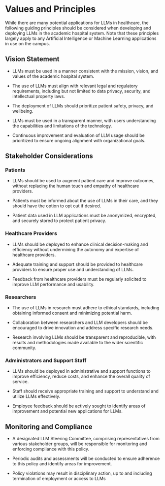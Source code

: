 # Values and Principles

While there are many potential applications for LLMs in healthcare, the
following guiding principles should be considered when developing and deploying
LLMs in the academic hospital system. Note that these principles largely apply
to any Artificial Intelligence or Machine Learning applications in use on the
campus.

## Vision Statement

* LLMs must be used in a manner consistent with the mission, vision, and values
  of the academic hospital system. 

* The use of LLMs must align with relevant legal and regulatory requirements,
  including but not limited to data privacy, security, and intellectual
  property laws. 

* The deployment of LLMs should prioritize patient safety, privacy, and
  wellbeing. 

* LLMs must be used in a transparent manner, with users understanding the
  capabilities and limitations of the technology. 

* Continuous improvement and evaluation of LLM usage should be prioritized to
  ensure ongoing alignment with organizational goals. 

## Stakeholder Considerations 

### Patients 

* LLMs should be used to augment patient care and improve outcomes, without
  replacing the human touch and empathy of healthcare providers. 

* Patients must be informed about the use of LLMs in their care, and they
  should have the option to opt out if desired. 

* Patient data used in LLM applications must be anonymized, encrypted, and
  securely stored to protect patient privacy. 

### Healthcare Providers 

* LLMs should be deployed to enhance clinical decision-making and efficiency
  without undermining the autonomy and expertise of healthcare providers. 

* Adequate training and support should be provided to healthcare providers to
  ensure proper use and understanding of LLMs. 

* Feedback from healthcare providers must be regularly solicited to improve LLM
  performance and usability. 

### Researchers 

* The use of LLMs in research must adhere to ethical standards, including
  obtaining informed consent and minimizing potential harm. 

* Collaboration between researchers and LLM developers should be encouraged to
  drive innovation and address specific research needs. 

* Research involving LLMs should be transparent and reproducible, with results
  and methodologies made available to the wider scientific community. 

### Administrators and Support Staff 

* LLMs should be deployed in administrative and support functions to improve
  efficiency, reduce costs, and enhance the overall quality of service. 

* Staff should receive appropriate training and support to understand and
  utilize LLMs effectively. 

* Employee feedback should be actively sought to identify areas of improvement
  and potential new applications for LLMs. 

## Monitoring and Compliance 

* A designated LLM Steering Committee, comprising representatives from various
  stakeholder groups, will be responsible for monitoring and enforcing
  compliance with this policy. 

* Periodic audits and assessments will be conducted to ensure adherence to this
  policy and identify areas for improvement. 

* Policy violations may result in disciplinary action, up to and including
  termination of employment or access to LLMs 
